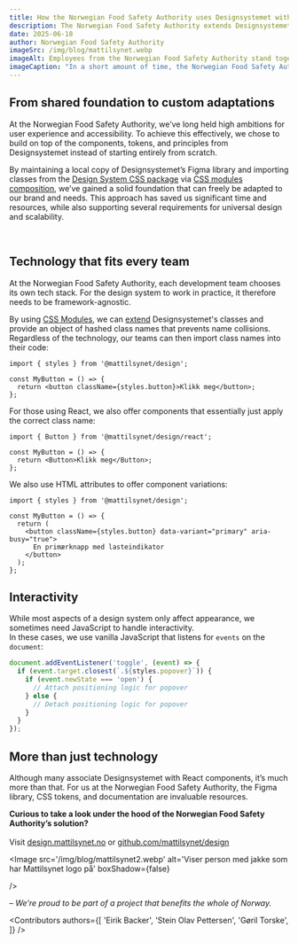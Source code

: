 ```yaml
---
title: How the Norwegian Food Safety Authority uses Designsystemet without React
description: The Norwegian Food Safety Authority extends Designsystemet with its own brand and distributes it to all development teams – regardless of the technology they use.
date: 2025-06-18
author: Norwegian Food Safety Authority
imageSrc: /img/blog/mattilsynet.webp
imageAlt: Employees from the Norwegian Food Safety Authority stand together with animals and hold a screen.
imageCaption: "In a short amount of time, the Norwegian Food Safety Authority has established its own internal design system based on Designsystemet. The result? Significant time and resources saved, more consistent services – and a solution that works for all development teams, regardless of technology. Photo: Norwegian Food Safety Authority"
---
```


## From shared foundation to custom adaptations

At the Norwegian Food Safety Authority, we’ve long held high ambitions for user experience and accessibility. To achieve this effectively, we chose to build on top of the components, tokens, and principles from Designsystemet instead of starting entirely from scratch.

By maintaining a local copy of Designsystemet’s Figma library and importing classes from the [Design System CSS package](https://www.npmjs.com/package/@digdir/designsystemet-css) via [CSS modules composition](https://github.com/css-modules/css-modules/blob/master/docs/composition.md), we’ve gained a solid foundation that can freely be adapted to our brand and needs.
This approach has saved us significant time and resources, while also supporting several requirements for universal design and scalability.

<br/>

<VideoCard
  videoUrl="https://vimeo.com/1087962931?share=copy"
  title="How the Norwegian Food Safety Authority builds on Designsystemet.no"
  description="In this video, Eirik Backer explains how the Norwegian Food Safety Authority has used Designsystemet to create an internal design system that works for all development teams, regardless of the technology they use."
  imageUrl="/img/blog/mattilsynet-blomst.png"
/>

## Technology that fits every team

At the Norwegian Food Safety Authority, each development team chooses its own tech stack. For the design system to work in practice, it therefore needs to be framework-agnostic.

By using [CSS Modules](https://github.com/css-modules/css-modules/), we can [extend](https://github.com/css-modules/css-modules/blob/master/docs/composition.md) Designsystemet's classes and provide an object of hashed class names that prevents name collisions. Regardless of the technology, our teams can then import class names into their code:

```tsx
import { styles } from '@mattilsynet/design';

const MyButton = () => {
  return <button className={styles.button}>Klikk meg</button>;
};
```

For those using React, we also offer components that essentially just apply the correct class name:

```tsx
import { Button } from '@mattilsynet/design/react';

const MyButton = () => {
  return <Button>Klikk meg</Button>;
};
```

We also use HTML attributes to offer component variations:
```tsx
import { styles } from '@mattilsynet/design';

const MyButton = () => {
  return (
    <button className={styles.button} data-variant="primary" aria-busy="true">
      En primærknapp med lasteindikator
    </button>
  );
};
```
## Interactivity

While most aspects of a design system only affect appearance, we sometimes need JavaScript to handle interactivity.  
In these cases, we use vanilla JavaScript that listens for `events` on the `document`:


```js
document.addEventListener('toggle', (event) => {
  if (event.target.closest(`.${styles.popover}`)) {
    if (event.newState === 'open') {
      // Attach positioning logic for popover
    } else {
      // Detach positioning logic for popover
    }
  }
});
```

## More than just technology

Although many associate Designsystemet with React components, it’s much more than that. For us at the Norwegian Food Safety Authority, the Figma library, CSS tokens, and documentation are invaluable resources.

**Curious to take a look under the hood of the Norwegian Food Safety Authority’s solution?**  
<br />Visit [design.mattilsynet.no](https://design.mattilsynet.no) or [github.com/mattilsynet/design](https://github.com/mattilsynet/design)


 <Image
  src='/img/blog/mattilsynet2.webp'
  alt='Viser person med jakke som har Mattilsynet logo på'
  boxShadow={false}
  
/>

_– We’re proud to be part of a project that benefits the whole of Norway._


<Contributors
  authors={[
    'Eirik Backer',
    'Stein Olav Pettersen',
    'Gøril Torske',
  ]}
/>
